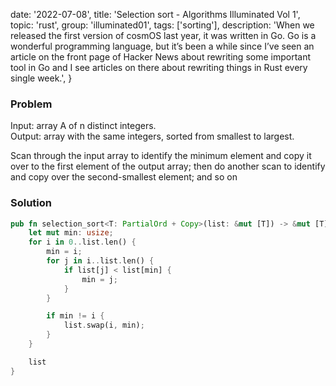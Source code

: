 
  date: '2022-07-08',
  title: 'Selection sort - Algorithms Illuminated Vol 1',
  topic: 'rust',
  group: 'illuminated01',
  tags: ['sorting'],
  description:
    'When we released the first version of cosmOS last year, it was written in Go. Go is a wonderful programming language, but it’s been a while since I’ve seen an article on the front page of Hacker News about rewriting some important tool in Go and I see articles on there about rewriting things in Rust every single week.',
}


### Problem

Input: array A of n distinct integers.<br/>
Output: array with the same integers, sorted from
smallest to largest.

<Callout title="Pseudo Code">
  Scan through the input array to identify the minimum element and copy it over
  to the first element of the output array; then do another scan to identify and
  copy over the second-smallest element; and so on
</Callout>

### Solution

```rust
pub fn selection_sort<T: PartialOrd + Copy>(list: &mut [T]) -> &mut [T] {
    let mut min: usize;
    for i in 0..list.len() {
        min = i;
        for j in i..list.len() {
            if list[j] < list[min] {
                min = j;
            }
        }

        if min != i {
            list.swap(i, min);
        }
    }

    list
}
```
